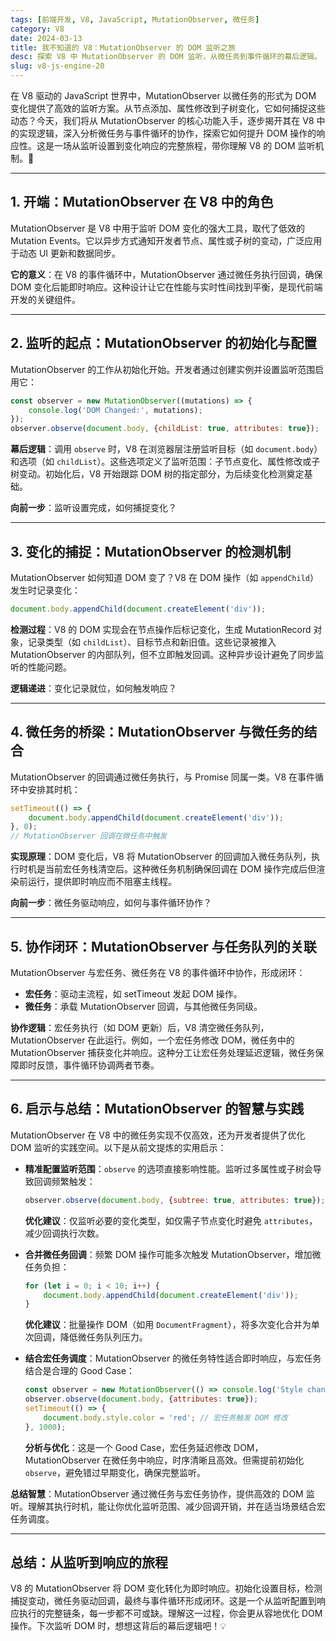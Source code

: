 ```yaml
---
tags: [前端开发, V8, JavaScript, MutationObserver, 微任务]
category: V8
date: 2024-03-13
title: 我不知道的 V8：MutationObserver 的 DOM 监听之旅
desc: 探索 V8 中 MutationObserver 的 DOM 监听，从微任务到事件循环的幕后逻辑。
slug: v8-js-engine-20
---
```


在 V8 驱动的 JavaScript 世界中，MutationObserver 以微任务的形式为 DOM 变化提供了高效的监听方案。从节点添加、属性修改到子树变化，它如何捕捉这些动态？今天，我们将从 MutationObserver 的核心功能入手，逐步揭开其在 V8 中的实现逻辑，深入分析微任务与事件循环的协作，探索它如何提升 DOM 操作的响应性。这是一场从监听设置到变化响应的完整旅程，带你理解 V8 的 DOM 监听机制。🚀

---

## 1. 开端：MutationObserver 在 V8 中的角色

MutationObserver 是 V8 中用于监听 DOM 变化的强大工具，取代了低效的 Mutation Events。它以异步方式通知开发者节点、属性或子树的变动，广泛应用于动态 UI 更新和数据同步。

**它的意义**：在 V8 的事件循环中，MutationObserver 通过微任务执行回调，确保 DOM 变化后能即时响应。这种设计让它在性能与实时性间找到平衡，是现代前端开发的关键组件。

---

## 2. 监听的起点：MutationObserver 的初始化与配置

MutationObserver 的工作从初始化开始。开发者通过创建实例并设置监听范围启用它：

```javascript
const observer = new MutationObserver((mutations) => {
    console.log('DOM Changed:', mutations);
});
observer.observe(document.body, {childList: true, attributes: true});
```

**幕后逻辑**：调用 `observe` 时，V8 在浏览器层注册监听目标（如 `document.body`）和选项（如 `childList`）。这些选项定义了监听范围：子节点变化、属性修改或子树变动。初始化后，V8 开始跟踪 DOM 树的指定部分，为后续变化检测奠定基础。

**向前一步**：监听设置完成，如何捕捉变化？

---

## 3. 变化的捕捉：MutationObserver 的检测机制

MutationObserver 如何知道 DOM 变了？V8 在 DOM 操作（如 `appendChild`）发生时记录变化：

```javascript
document.body.appendChild(document.createElement('div'));
```

**检测过程**：V8 的 DOM 实现会在节点操作后标记变化，生成 MutationRecord 对象，记录类型（如 `childList`）、目标节点和新旧值。这些记录被推入 MutationObserver 的内部队列，但不立即触发回调。这种异步设计避免了同步监听的性能问题。

**逻辑递进**：变化记录就位，如何触发响应？

---

## 4. 微任务的桥梁：MutationObserver 与微任务的结合

MutationObserver 的回调通过微任务执行，与 Promise 同属一类。V8 在事件循环中安排其时机：

```javascript
setTimeout(() => {
    document.body.appendChild(document.createElement('div'));
}, 0);
// MutationObserver 回调在微任务中触发
```

**实现原理**：DOM 变化后，V8 将 MutationObserver 的回调加入微任务队列，执行时机是当前宏任务栈清空后。这种微任务机制确保回调在 DOM 操作完成后但渲染前运行，提供即时响应而不阻塞主线程。

**向前一步**：微任务驱动响应，如何与事件循环协作？

---

## 5. 协作闭环：MutationObserver 与任务队列的关联

MutationObserver 与宏任务、微任务在 V8 的事件循环中协作，形成闭环：

-   **宏任务**：驱动主流程，如 setTimeout 发起 DOM 操作。
-   **微任务**：承载 MutationObserver 回调，与其他微任务同级。

**协作逻辑**：宏任务执行（如 DOM 更新）后，V8 清空微任务队列，MutationObserver 在此运行。例如，一个宏任务修改 DOM，微任务中的 MutationObserver 捕获变化并响应。这种分工让宏任务处理延迟逻辑，微任务保障即时反馈，事件循环协调两者节奏。

---

## 6. 启示与总结：MutationObserver 的智慧与实践

MutationObserver 在 V8 中的微任务实现不仅高效，还为开发者提供了优化 DOM 监听的实践空间。以下是从前文提炼的实用启示：

-   **精准配置监听范围**：`observe` 的选项直接影响性能。监听过多属性或子树会导致回调频繁触发：

    ```javascript
    observer.observe(document.body, {subtree: true, attributes: true});
    ```

    **优化建议**：仅监听必要的变化类型，如仅需子节点变化时避免 `attributes`，减少回调执行次数。

-   **合并微任务回调**：频繁 DOM 操作可能多次触发 MutationObserver，增加微任务负担：

    ```javascript
    for (let i = 0; i < 10; i++) {
        document.body.appendChild(document.createElement('div'));
    }
    ```

    **优化建议**：批量操作 DOM（如用 `DocumentFragment`），将多次变化合并为单次回调，降低微任务队列压力。

-   **结合宏任务调度**：MutationObserver 的微任务特性适合即时响应，与宏任务结合是合理的 Good Case：
    ```javascript
    const observer = new MutationObserver(() => console.log('Style changed'));
    observer.observe(document.body, {attributes: true});
    setTimeout(() => {
        document.body.style.color = 'red'; // 宏任务触发 DOM 修改
    }, 1000);
    ```
    **分析与优化**：这是一个 Good Case，宏任务延迟修改 DOM，MutationObserver 在微任务中响应，时序清晰且高效。但需提前初始化 `observe`，避免错过早期变化，确保完整监听。

**总结智慧**：MutationObserver 通过微任务与宏任务协作，提供高效的 DOM 监听。理解其执行时机，能让你优化监听范围、减少回调开销，并在适当场景结合宏任务调度。

---

## 总结：从监听到响应的旅程

V8 的 MutationObserver 将 DOM 变化转化为即时响应。初始化设置目标，检测捕捉变动，微任务驱动回调，最终与事件循环形成闭环。这是一个从监听配置到响应执行的完整链条，每一步都不可或缺。理解这一过程，你会更从容地优化 DOM 操作。下次监听 DOM 时，想想这背后的幕后逻辑吧！💡
